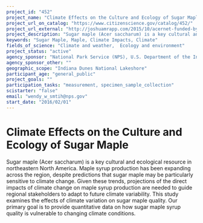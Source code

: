 ```yaml
---
project_id: "452"
project_name: "Climate Effects on the Culture and Ecology of Sugar Maple"
project_url_on_catalog: "https://www.citizenscience.gov/catalog/452/"
project_url_external: "http://joshuamrapp.com/2015/10/acernet-funded-by-ne-csc/"
project_description: "Sugar maple (Acer saccharum) is a key cultural and ecological resource in northeastern North America. Maple syrup production has been expanding across the region, despite predictions that sugar maple may be particularly sensitive to climate change. Given these trends, projections of the direct impacts of climate change on maple syrup production are needed to guide regional stakeholders to adapt to future climate variability. This study examines the effects of climate variation on sugar maple quality. Our primary goal is to provide quantitative data on how sugar maple syrup quality is vulnerable to changing climate conditions."
keywords: "Sugar Maple, Maple, Climate Impacts, Climate"
fields_of_science: "Climate and weather,  Ecology and environment"
project_status: "active"
agency_sponsor: "National Park Service (NPS), U.S. Department of the Interior (DOI)"
agency_sponsor_other: ""
geographic_scope: "Indiana Dunes National Lakeshore"
participant_age: "general_public"
project_goals: ""
participation_tasks: "measurement, specimen_sample_collection"
scistarter: "false"
email: "wendy_w_smtih@nps.gov"
start_date: "2016/02/01"
---
```


# Climate Effects on the Culture and Ecology of Sugar Maple

Sugar maple (Acer saccharum) is a key cultural and ecological resource in northeastern North America. Maple syrup production has been expanding across the region, despite predictions that sugar maple may be particularly sensitive to climate change. Given these trends, projections of the direct impacts of climate change on maple syrup production are needed to guide regional stakeholders to adapt to future climate variability. This study examines the effects of climate variation on sugar maple quality. Our primary goal is to provide quantitative data on how sugar maple syrup quality is vulnerable to changing climate conditions.
